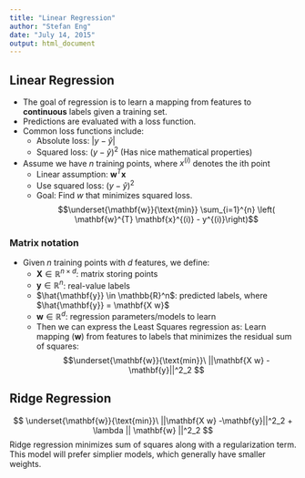 ```yaml
---
title: "Linear Regression"
author: "Stefan Eng"
date: "July 14, 2015"
output: html_document
---
```


## Linear Regression

  - The goal of regression is to learn a mapping from features to **continuous** labels given a training set.
  - Predictions are evaluated with a loss function.
  - Common loss functions include:
    - Absolute loss: $\left|y - \hat{y}\right|$
    - Squared loss: $\left( y - \hat{y} \right)^2$ (Has nice mathematical properties)
  - Assume we have $n$ training points, where $x^{(i)}$ denotes the ith point
    - Linear assumption: $\mathbf{w}^{T} \mathbf{x}$
    - Use squared loss: $\left( y - \hat{y} \right)^2$
    - Goal: Find $w$ that minimizes squared loss. $$\underset{\mathbf{w}}{\text{min}} \sum_{i=1}^{n} \left( \mathbf{w}^{T} \mathbf{x}^{(i)} - y^{(i)}\right)$$
    
### Matrix notation
  - Given $n$ training points with $d$ features, we define:
    - $\mathbf{X} \in \mathbb{R}^{n \times d}$: matrix storing points
    - $\mathbf{y} \in \mathbb{R}^{n}$: real-value labels
    - $\hat{\mathbf{y}} \in \mathbb{R}^n$: predicted labels, where $\hat{\mathbf{y}} = \mathbf{X w}$
    - $\mathbf{w} \in \mathbb{R}^d$: regression parameters/models to learn
    - Then we can express the Least Squares regression as: Learn mapping ($\mathbf{w}$) from features to labels that minimizes the residual sum of squares: $$\underset{\mathbf{w}}{\text{min}}\ ||\mathbf{X w} -\mathbf{y}||^2_2 $$
    
## Ridge Regression
$$
\underset{\mathbf{w}}{\text{min}}\ ||\mathbf{X w} -\mathbf{y}||^2_2  + \lambda || \mathbf{w} ||^2_2
$$
Ridge regression minimizes sum of squares along with a regularization term.
This model will prefer simplier models, which generally have smaller weights.
